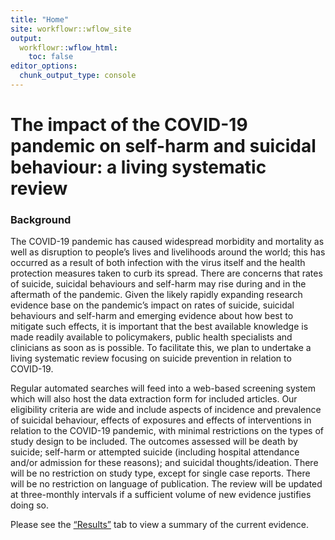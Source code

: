 ```yaml
---
title: "Home"
site: workflowr::wflow_site
output:
  workflowr::wflow_html:
    toc: false
editor_options:
  chunk_output_type: console
---
```


# The impact of the COVID-19 pandemic on self-harm and suicidal behaviour: a living systematic review

### Background 

The COVID-19 pandemic has caused widespread morbidity and mortality as well as disruption to people’s lives and livelihoods around the world; this has occurred as a result of both infection with the virus itself and the health protection measures taken to curb its spread. There are concerns that rates of suicide, suicidal behaviours and self-harm may rise during and in the aftermath of the pandemic. Given the likely rapidly expanding research evidence base on the pandemic’s impact on rates of suicide, suicidal behaviours and self-harm and emerging evidence about how best to mitigate such effects, it is important that the best available knowledge is made readily available to policymakers, public health specialists and clinicians as soon as is possible. To facilitate this, we plan to undertake a living systematic review focusing on suicide prevention in relation to COVID-19.

Regular automated searches will feed into a web-based screening system which will also host the data extraction form for included articles. Our eligibility criteria are wide and include aspects of incidence and prevalence of suicidal behaviour, effects of exposures and effects of interventions in relation to the COVID-19 pandemic, with minimal restrictions on the types of study design to be included. The outcomes assessed will be death by suicide; self-harm or attempted suicide (including hospital attendance and/or admission for these reasons); and suicidal thoughts/ideation. There will be no restriction on study type, except for single case reports. There will be no restriction on language of publication. The review will be updated at three-monthly intervals if a sufficient volume of new evidence justifies doing so.

Please see the ["Results"](results.html) tab to view a summary of the current evidence.

